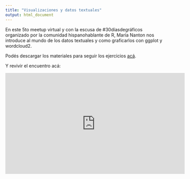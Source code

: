 ```yaml
---
title: "Visualizaciones y datos textuales"
output: html_document
---
```


En este 5to meetup virtual y con la escusa de #30díasdegráficos organizado por la comunidad hispanohablante de R, María Nanton nos introduce al mundo de los datos textuales y como graficarlos con ggplot y wordcloud2.

Podés descargar los materiales para seguir los ejercicios [acá](https://github.com/mcnanton/RladiesBA-TallerDatosTextuales).

Y revivir el encuentro acá:

<iframe width="560" height="315" src="https://www.youtube-nocookie.com/embed/WXp1T9JEIRM" frameborder="0" allow="accelerometer; autoplay; clipboard-write; encrypted-media; gyroscope; picture-in-picture" allowfullscreen></iframe>
